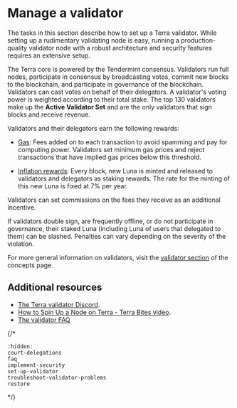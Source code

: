# Manage a validator

The tasks in this section describe how to set up a Terra validator. While setting up a rudimentary validating node is easy, running a production-quality validator node with a robust architecture and security features requires an extensive setup.

The Terra core is powered by the Tendermint consensus. Validators run full nodes, participate in consensus by broadcasting votes, commit new blocks to the blockchain, and participate in governance of the blockchain. Validators can cast votes on behalf of their delegators. A validator's voting power is weighted according to their total stake. The top 130 validators make up the **Active Validator Set** and are the only validators that sign blocks and receive revenue.

Validators and their delegators earn the following rewards:

- [Gas](../../learn/fees.mdx#gas): Fees added on to each transaction to avoid spamming and pay for computing power. Validators set minimum gas prices and reject transactions that have implied gas prices below this threshold.

- [Inflation rewards](../../module-specifications/spec-mint.mdx): Every block, new Luna is minted and released to validators and delegators as staking rewards. The rate for the minting of this new Luna is fixed at 7% per year. 

Validators can set commissions on the fees they receive as an additional incentive.

If validators double sign, are frequently offline, or do not participate in governance, their staked Luna (including Luna of users that delegated to them) can be slashed. Penalties can vary depending on the severity of the violation.

For more general information on validators, visit the [validator section](../../learn/protocol.mdx#validators) of the concepts page.

## Additional resources

- [The Terra validator Discord](https://discord.com/invite/ERczeGeMEa).
- [How to Spin Up a Node on Terra - Terra Bites video](https://www.youtube.com/watch?v=2lKAvltKX6w&ab_channel=TerraBites).
- [The validator FAQ](./faq.mdx)

{/*

```{toctree}
:hidden:
court-delegations
faq
implement-security
set-up-validator
troubleshoot-validator-problems
restore
```
*/}
